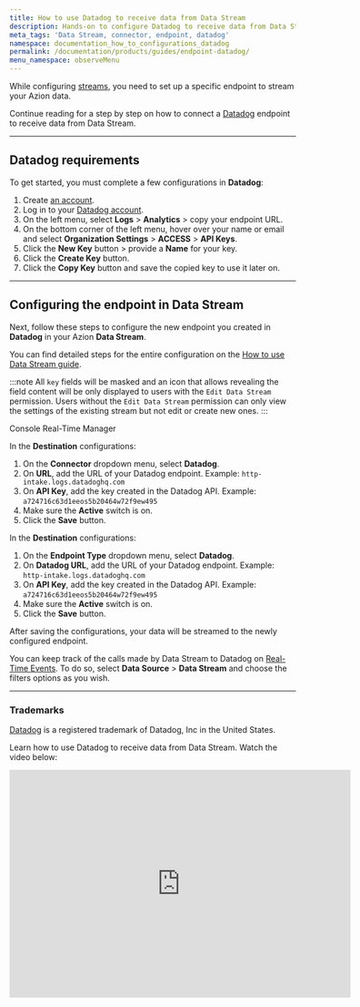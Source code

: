 ```yaml
---
title: How to use Datadog to receive data from Data Stream
description: Hands-on to configure Datadog to receive data from Data Stream.
meta_tags: 'Data Stream, connector, endpoint, datadog'
namespace: documentation_how_to_configurations_datadog
permalink: /documentation/products/guides/endpoint-datadog/
menu_namespace: observeMenu
---
```



<InterfaceNote />

While configuring [streams](/en/documentation/products/observe/data-stream/), you need to set up a specific endpoint to stream your Azion data.

Continue reading for a step by step on how to connect a [Datadog](https://www.datadoghq.com/) endpoint to receive data from Data Stream.

---

## Datadog requirements

To get started, you must complete a few configurations in **Datadog**:

1. Create [an account](https://www.datadoghq.com/).
2. Log in to your [Datadog account](https://app.datadoghq.com/account/login).
3. On the left menu, select **Logs** > **Analytics** > copy your endpoint URL.
4. On the bottom corner of the left menu, hover over your name or email and select **Organization Settings** > **ACCESS** > **API Keys**.
5. Click the **New Key** button > provide a **Name** for your key.
6. Click the **Create Key** button.
7. Click the **Copy Key** button and save the copied key to use it later on.

---

## Configuring the endpoint in Data Stream

Next, follow these steps to configure the new endpoint you created in **Datadog** in your Azion **Data Stream**.

You can find detailed steps for the entire configuration on the [How to use Data Stream guide](/en/documentation/products/guides/use-data-stream/).

:::note
All `key` fields will be masked and an icon that allows revealing the field content will be only displayed to users with the `Edit Data Stream` permission. Users without the `Edit Data Stream` permission can only view the settings of the existing stream but not edit or create new ones.
:::

<Tabs client:visible>
    <Fragment slot="tab.console">Console</Fragment>
    <Fragment slot="tab.rtm">Real-Time Manager</Fragment>

<Fragment slot="panel.console">

In the **Destination** configurations:

1. On the **Connector** dropdown menu, select **Datadog**.
2. On **URL**, add the URL of your Datadog endpoint. Example: `http-intake.logs.datadoghq.com`
3. On **API Key**, add the key created in the Datadog API. Example: `a724716c63d1eeos5b20464w72f9ew495`
4. Make sure the **Active** switch is on.
5. Click the **Save** button.

</Fragment>

<Fragment slot="panel.rtm">

In the **Destination** configurations:

1. On the **Endpoint Type** dropdown menu, select **Datadog**.
2. On **Datadog URL**, add the URL of your Datadog endpoint. Example: `http-intake.logs.datadoghq.com`
3. On **API Key**, add the key created in the Datadog API. Example: `a724716c63d1eeos5b20464w72f9ew495`
4. Make sure the **Active** switch is on.
5. Click the **Save** button.

</Fragment>
</Tabs>

After saving the configurations, your data will be streamed to the newly configured endpoint.

You can keep track of the calls made by Data Stream to Datadog on [Real-Time Events](/en/documentation/products/observe/real-time-events/). To do so, select **Data Source** > **Data Stream** and choose the filters options as you wish.

---

### Trademarks

[Datadog](https://docs.datadoghq.com/) is a registered trademark of Datadog, Inc in the United States.


Learn how to use Datadog to receive data from Data Stream. Watch the video below:

<div class="cms-embed">
  <iframe width="600" height="400" src="https://www.youtube.com/embed/nqKMWorVX6s?si=BajW-IOsP8UBwVV2" loading="lazy" title="YouTube video player" frameborder="0" allow="accelerometer; autoplay; clipboard-write; encrypted-media; gyroscope; picture-in-picture; web-share" allowfullscreen></iframe>
</div>




